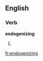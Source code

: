 ==English==

===Verb===
'''endogenizing'''

# {{present participle of|[[endogenize]]}}

[[fr:endogenizing]]
